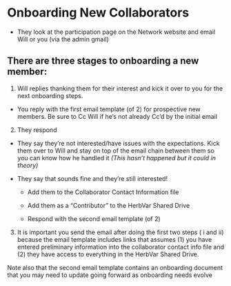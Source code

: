 # Onboarding New Collaborators

- They look at the participation page on the Network website and email Will or you (via the admin gmail)

## There are three stages to onboarding a new member:

1. Will replies thanking them for their interest and kick it over to you for the next onboarding steps.

- You reply with the first email template (of 2) for prospective new members. Be sure to Cc Will if he’s not already Cc’d by the initial email

2. They respond

- They say they’re not interested/have issues with the expectations. Kick them over to Will and stay on top of the email chain between them so you can know how he handled it *(This hasn’t happened but it could in theory)*

- They say that sounds fine and they’re still interested!

    - Add them to the Collaborator Contact Information file

    - Add them as a “Contributor” to the HerbVar Shared Drive

    - Respond with the second email template (of 2)

3. It is important you send the email after doing the first two steps ( i and ii) because the email template includes links that assumes (1) you have entered preliminary information into the collaborator contact info file and (2) they have access to everything in the HerbVar Shared Drive.

Note also that the second email template contains an onboarding document that you may need to update going forward as onboarding needs evolve
